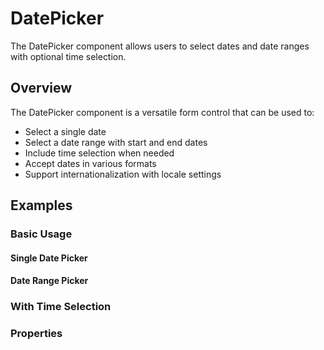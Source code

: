 
<Meta of={DatePickerStories} />

# DatePicker

The DatePicker component allows users to select dates and date ranges with optional time selection.

## Overview

The DatePicker component is a versatile form control that can be used to:

- Select a single date
- Select a date range with start and end dates
- Include time selection when needed
- Accept dates in various formats
- Support internationalization with locale settings

## Examples

### Basic Usage

#### Single Date Picker

<Canvas of={DatePickerStories.SingleDatePicker} />

#### Date Range Picker

<Canvas of={DatePickerStories.DateRangePicker} />

### With Time Selection

<Canvas of={DatePickerStories.SingleDatePickerWithTime} />

### Properties

<Controls of={DatePickerStories.SingleDatePicker} />
